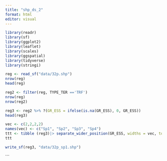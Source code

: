 ```yaml
---
title: "shp_ds_2"
format: html
editor: visual
---
```


```r
library(readr)
library(sf)
library(ggplot2)
library(leaflet)
library(scales)
library(ggspatial)
library(tidyverse)
library(stringi)
```

```r
reg <- read_sf("data/32p.shp")
nrow(reg)
head(reg)
```

```r
reg2 <- filter(reg, TYPE_TER =='TRF')
nrow(reg)
nrow(reg2)

```

```r
reg3 <- reg2 %>% ?(GR_ESS = ifelse(is.na(GR_ESS), 0, GR_ESS))
head(reg3)
```

```r
vec <- c(2,2,2,2)
names(vec) <- c("Sp1", "Sp2", "Sp3", "Sp4")
ttt <- tibble (reg3)|> separate_wider_position(GR_ESS, widths = vec, too_few = 'align_start')
ttt
```

```r

write_sf(reg3, "data/32p_sp1.shp")
```

```


